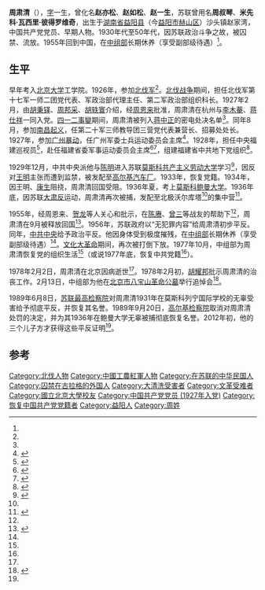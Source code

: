 '''周肃清'''（{{bd|1905年|7月1日|1978年|2月2日}}），[[表字|字]]一生，曾化名'''赵亦松'''、'''赵如松'''、'''赵一生'''，苏联曾用名'''周叔琴'''、'''米先科·瓦西里·彼得罗维奇'''，出生于[[湖南省|湖南省]][[益阳县|益阳县]]（今[[益阳市|益阳市]][[赫山区|赫山区]]）沙头镇赵家湾，中国共产党党员、早期人物。1930年代至50年代，因苏联政治斗争之故，被囚禁、流放。1955年回到中国，在[[中组部|中组部]]长期休养（享受副部级待遇）<ref name=a1/>。

== 生平 ==

早年考入[[北京大学|北京大学]]工学院。1926年，参加[[北伐军|北伐军]]<ref name=a1/>。[[北伐战争|北伐战争]]期间，担任北伐军第十七军一师二团党代表、军政治部代理主任、第二军政治部组织科长。1927年2月，由[[胡秉铎|胡秉铎]]、[[周邦采|周邦采]]、[[胡轶寰|胡轶寰]]介绍，经[[周恩来|周恩来]]批准，周肃清在杭州与[[李木菴|李木菴]]、[[蒋仕祥|蒋仕祥]]一同入党。[[四一二事變|四一二事變]]期间，周肃清被列入[[蒋中正|蒋中正]]的密电处决名单<ref name=a1/>。同年8月，参加[[南昌起义|南昌起义]]，任第二十军三师教导团三营党代表兼营长、招募处处长。1927年，参加[[广州暴动|广州暴动]]，任广州军委士兵运动委员会主席<ref>{{cite journal|author1=周太和|coauthors=周凭栏;周冰洋|title=还原：1927年广州起义|journal=中外书摘|date=2014|issue=12|url=http://jour.ucdrs.superlib.net/views/specific/2929/JourDetail.jsp?dxNumber=100224293464&d=7CA36AA13C7877753BD3F88B3B9FC7A0&s=%E5%91%A8%E8%82%83%E6%B8%85&ecode=utf-8|accessdate=2015-05-03}}</ref>。1928年，担任中央福建巡视员<ref name="王聚英1997">{{cite book|author=王聚英|title=中国革命起义全录|url=http://books.google.com/books?id=g3oPAQAAMAAJ|year=1997|publisher=解放军出版社|page=248}}</ref>，赴任福建省委军事运动委员会主席<ref name="王健英2003">{{cite book|author=王健英|title=中国共产党组织史大事纪实, 1921.7-1937.7|url=http://books.google.com/books?id=HPVWAAAAIAAJ|year=2003|publisher=广东人民出版社|isbn=978-7-218-04382-1|page=317}}</ref><ref name="中央档案馆(China)1987">{{cite book|author1=中央档案馆|author2=中央档案馆 (China)|author3=福建省档案馆|title=建革命历史文件汇集, Volume 3|url=http://books.google.com/books?id=RrooAQAAIAAJ|year=1987|publisher=福建人民出版社|page=83}}</ref>，组建福建省中共地下党组织<ref>{{cite journal|author1=康模生|coauthors=周太和|title=周肃清:被派到福建的第一个中央巡视员|journal=福建党史月刊|date=2008|issue=第11期|url=http://jour.ucdrs.superlib.net/views/specific/2929/JourDetail.jsp?dxNumber=100172178788&d=27C9403CC25077D55C39AB3BBB6428BD&s=%E5%91%A8%E8%82%83%E6%B8%85&ecode=utf-8|accessdate=2015-05-03}}</ref>。

1929年12月，中共中央派他与[[陈明|陈明]]进入苏联[[莫斯科共产主义劳动大学|莫斯科共产主义劳动大学]]学习<ref>{{cite journal|author1=周太和|coauthors=康模生|title=陈明在莫斯科中山大学轶事|journal=福建党史月刊|date=2013|issue=21|url=http://d.wanfangdata.com.cn/periodical_fjdsyk201321012.aspx|accessdate=2015-05-03}}</ref>，因反对[[王明|王明]]主张而遭到监禁，被发配至[[高尔基汽车厂|高尔基汽车厂]]。1933年，恢复党籍。1934年，因王明、[[康生|康生]]阻挠，周肃清回国受阻。1936年夏，考上[[莫斯科鲍曼大学|莫斯科鲍曼大学]]。1936年底，因苏联[[大肃反|大肃反]]运动，周肃清再次被捕，发配至北极沃尔库塔<ref name=a1/>的集中营<ref>{{cite news|title=周肃清：因反对王明遭苏联流放北极圈|url=http://phtv.ifeng.com/a/20141028/40849228_0.shtml|accessdate=2015-05-03|work=凤凰网|archive-date=2016-03-04|archive-url=https://web.archive.org/web/20160304092630/http://phtv.ifeng.com/a/20141028/40849228_0.shtml|dead-url=no}}</ref>。

1955年，经周恩来、[[贺龙|贺龙]]等人关心和批示，在[[陈赓|陈赓]]、[[曾三|曾三]]等战友的帮助下<ref name=a1/>，周肃清在9月被释放回国<ref name="中共长汀县委党史工作委员会1989">{{cite book|author=中共长汀县委党史工作委员会|title=长汀人民革命史|url=http://books.google.com/books?id=cexMAAAAIAAJ|year=1989|publisher=厦门大学出版发行|page=30}}</ref>。1956年，苏联政府以“无犯罪内容”给周肃清初步平反。同年，[[中共中央|中共中央]]给予政治平反。他因身体受到极度摧残，在[[中组部|中组部]]长期休养（享受副部级待遇）<ref name=a1/>。[[文化大革命|文化大革命]]期间，再次被打倒下放。1977年10月，中组部为周肃清恢复党的组织生活<ref name=a1/>（或说1977年底，恢复中共党籍<ref name=中共长汀县委党史工作委员会1989/>）。

1978年2月2日，周肃清在北京因病逝世<ref name=中共长汀县委党史工作委员会1989/>。1978年2月初，[[胡耀邦|胡耀邦]]批示周肃清的治丧工作。2月13日，中组部为他在[[北京市八宝山革命公墓|北京市八宝山革命公墓]]举行追悼会<ref name="a1">{{Cite web |url=http://dangshi.people.com.cn/n1/2016/0127/c85037-28089999.html |title=现代“苏武”周肃清 |accessdate=2021-01-18 |author=周凭栏、周冰洋、周太和|date=2016-01-27  |work= |publisher=人民网-中国共产党新闻网 |language=Zh-hans}}</ref>。

1989年6月8日，[[苏联最高检察院|苏联最高检察院]]对周肃清1931年在莫斯科列宁国际学校的无辜受害给予彻底平反，并恢复其名誉。1989年9月20日，[[高尔基检察院|高尔基检察院]]取消对周肃清处罚的决定，并为其1936年在鲍曼大学无辜被捕彻底恢复名誉。2012年初，他的三个儿子方才获得这些平反证明<ref name=a1/>。

==参考==
{{Reflist|25em}}

{{Authority control}}
{{DEFAULTSORT:Z}}
[[Category:北伐人物|Category:北伐人物]]
[[Category:中國工農紅軍人物|Category:中國工農紅軍人物]]
[[Category:在苏联的中华民国人|Category:在苏联的中华民国人]]
[[Category:囚禁在古拉格的外国人|Category:囚禁在古拉格的外国人]]
[[Category:大清洗受害者|Category:大清洗受害者]]
[[Category:文革受难者|Category:文革受难者]]
[[Category:國立北京大學校友|Category:國立北京大學校友]]
[[Category:中国共产党党员_(1927年入党)|Category:中国共产党党员 (1927年入党)]]
[[Category:恢复中国共产党党籍者|Category:恢复中国共产党党籍者]]
[[Category:益阳人|Category:益阳人]]
[[Category:周姓|Category:周姓]]